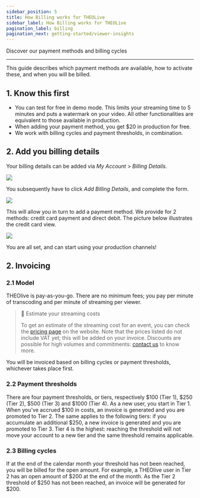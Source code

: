 ```yaml
---
sidebar_position: 5
title: How Billing works for THEOLive
sidebar_label: How Billing works for THEOLive
pagination_label: billing
pagination_next: getting-started/viewer-insights
---
```


Discover our payment methods and billing cycles

---

This guide describes which payment methods are available, how to activate these, and when you will be billed. 

## 1. Know this first

- You can test for free in demo mode. This limits your streaming time to 5 minutes and puts a watermark on your video. All other functionalities are equivalent to those available in production. 
- When adding your payment method, you get $20 in production for free.
- We work with billing cycles and payment thresholds, in combination. 

## 2. Add you billing details

Your billing details can be added via _My Account_ > _Billing Details_. 

![](https://files.readme.io/dcb32a2-billing-details.PNG)

You subsequently have to click _Add Billing Details_, and complete the form. 

![](https://files.readme.io/8e7abe9-2.Billing-details-fields-overview.PNG)


This will allow you in turn to add a payment method. We provide for 2 methods: credit card payment and direct debit. The picture below illustrates the credit card view.  

![](https://files.readme.io/76aaff1-3.Add-credit-or-debit-card.PNG)


You are all set, and can start using your production channels! 

## 2. Invoicing

### 2.1  Model

THEOlive is pay-as-you-go. There are no minimum fees; you pay per minute of transcoding and per minute of streaming per viewer.

> 📘 Estimate your streaming costs
> 
> To get an estimate of the streaming cost for an event, you can check the [pricing page](https://www.theoplayer.com/pricing/theolive) on the website. Note that the prices listed do not include VAT yet; this will be added on your invoice. Discounts are possible for high volumes and commitments: [contact us](https://www.theoplayer.com/contact-us) to know more.

You will be invoiced based on billing cycles or payment thresholds, whichever takes place first. 

### 2.2  Payment thresholds

There are four payment thresholds, or tiers, respectively $100 (Tier 1), $250 (Tier 2), $500 (Tier 3) and $1000 (Tier 4). As a new user, you start in Tier 1. When you've accrued $100 in costs, an invoice is generated and you are promoted to Tier 2. The same applies to the following tiers: if you accumulate an additional $250, a new invoice is generated and you are promoted to Tier 3. Tier 4 is the highest: reaching the threshold will not move your account to a new tier and the same threshold remains applicable.

### 2.3  Billing cycles

If at the end of the calendar month your threshold has not been reached, you will be billed for the open amount. For example, a THEOlive user in Tier 2 has an open amount of $200 at the end of the month. As the Tier 2 threshold of $250 has not been reached, an invoice will be generated for $200.